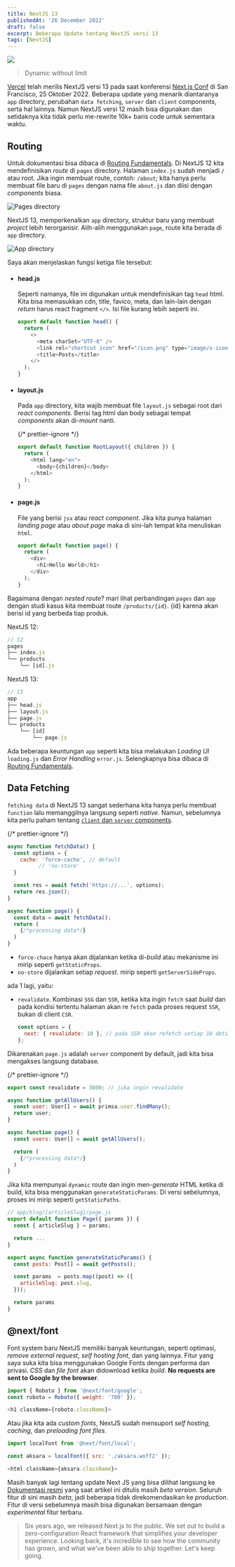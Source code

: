 ```yaml
---
title: NextJS 13
publishedAt: '26 December 2022'
draft: false
excerpt: Beberapa Update tentang NextJS versi 13
tags: [NextJS]
---
```


<Image src="/images/nextjs-13.png" width={900} height={400} />

> Dynamic without limit

[Vercel](https://vercel.com) telah merilis NextJS versi 13 pada saat konferensi [Next.js Conf](https://nextjs.org/conf) di San Francisco, 25 Oktober 2022. Beberapa update yang menarik diantaranya `app` directory, perubahan `data fetching`, `server` dan `client` components, serta hal lainnya. Namun NextJS versi 12 masih bisa digunakan dan setidaknya kita tidak perlu me-rewrite 10k+ baris code untuk sementara waktu.

## Routing

Untuk dokumentasi bisa dibaca di [Routing Fundamentals](https://beta.nextjs.org/docs/routing/fundamentals). Di NextJS 12 kita mendefinisikan _route_ di `pages` directory. Halaman `index.js` sudah menjadi `/` atau root. Jika ingin membuat route, contoh: `/about`; kita hanya perlu membuat file baru di `pages` dengan nama file `about.js` dan diisi dengan _components_ biasa.

<Image src="/images/pages.png" alt="Pages directory" width={400} height={700} />

NextJS 13, memperkenalkan `app` directory, struktur baru yang membuat _project_ lebih terorganisir. Alih-alih menggunakan `page`, route kita berada di `app` directory.

<Image src="/images/app-dir.png" alt="App directory" width={400} height={700} />

Saya akan menjelaskan fungsi ketiga file tersebut:

- #### head.js

  Seperti namanya, file ini digunakan untuk mendefinisikan tag `head` html. Kita bisa memasukkan cdn, title, favico, meta, dan lain-lain dengan _return_ harus react fragment `</>`. Isi file kurang lebih seperti ini.

  ```js
  export default function head() {
    return (
      <>
        <meta charSet="UTF-8" />
        <link rel="shortcut icon" href="/icon.png" type="image/x-icon" />
        <title>Posts</title>
      </>
    );
  }
  ```

- #### layout.js

  Pada `app` directory, kita wajib membuat file `layout.js` sebagai root dari _react components_. Berisi tag html dan body sebagai tempat _components_ akan di-_mount_ nanti.

  {/* prettier-ignore */}
  ```js
  export default function RootLayout({ children }) {
    return (
      <html lang="en">
        <body>{children}</body>
      </html>
    );
  }
  ```

- #### page.js

  File yang berisi `jsx` atau _react component_. Jika kita punya halaman _landing page_ atau _about page_ maka di sini-lah tempat kita menuliskan `html`.

  ```js
  export default function page() {
    return (
      <div>
        <h1>Hello World</h1>
      </div>
    );
  }
  ```

Bagaimana dengan _nested route_? mari lihat perbandingan `pages` dan `app` dengan studi kasus kita membuat route `/products/{id}`. \{id\} karena akan berisi id yang berbeda tiap produk.

NextJS 12:

```js
// 12
pages
├── index.js
└── products
    └── [id].js
```

NextJS 13:

```js
// 13
app
├── head.js
├── layout.js
├── page.js
└── products
    └── [id]
        └── page.js
```

Ada beberapa keuntungan `app` seperti kita bisa melakukan _Loading UI_ `loading.js` dan _Error Handling_ `error.js`. Selengkapnya bisa dibaca di [Routing Fundamentals](https://beta.nextjs.org/docs/routing/fundamentals).

## Data Fetching

`fetching data` di NextJS 13 sangat sederhana kita hanya perlu membuat `function` lalu memanggilnya langsung seperti _native_. Namun, sebelumnya kita perlu paham tentang [`client` dan `server` components](https://beta.nextjs.org/docs/rendering/fundamentals).

{/* prettier-ignore */}
```js
async function fetchData() {
  const options = {
    cache: 'force-cache', // default
          // 'no-store'
  }

  const res = await fetch('https://...', options);
  return res.json();
}

async function page() {
  const data = await fetchData();
  return (
    {/*processing data*/}
  )
}
```

- `force-chace` hanya akan dijalankan ketika di-_build_ atau mekanisme ini
  mirip seperti `getStaticProps`.
- `no-store` dijalankan setiap _request_.
  mirip seperti `getServerSideProps`.

ada 1 lagi, yaitu:

- `revalidate`. Kombinasi `SSG` dan `SSR`, ketika kita ingin `fetch` saat _build_ dan pada kondisi tertentu halaman akan re `fetch` pada proses request `SSR`, bukan di client `CSR`.

  ```js
  const options = {
    next: { revalidate: 10 }, // pada SSR akan refetch setiap 10 detik
  };
  ```

Dikarenakan `page.js` adalah `server` component by default, jadi kita bisa mengakses langsung database.

{/* prettier-ignore */}
```js
export const revalidate = 3600; // jika ingin revalidate

async function getAllUsers() {
  const user: User[] = await primsa.user.findMany();
  return user;
}

async function page() {
  const users: User[] = await getAllUsers();

  return (
    {/*processing data*/}
  )
}

```

Jika kita mempunyai `dynamic` route dan ingin men-_generate_ HTML ketika di build, kita bisa menggunakan `generateStaticParams`. Di versi sebelumnya, proses ini mirip seperti `getStaticPaths`.

```js
// app/blog/[articleSlug]/page.js
export default function Page({ params }) {
  const { articleSlug } = params;

  return ...
}

export async function generateStaticParams() {
  const posts: Post[] = await getPosts();

  const params  = posts.map((post) => ({
    articleSlug: post.slug,
  }));

  return params
}

```

## @next/font

Font system baru NextJS memiliki banyak keuntungan, seperti optimasi, _remove external request_, _self hosting font_, dan yang lainnya. Fitur yang saya suka kita bisa menggunakan Google Fonts dengan performa dan privasi. _CSS_ dan _file font_ akan didownload ketika _build_. **No requests are sent to Google by the browser**.

```js
import { Roboto } from '@next/font/google';
const roboto = Roboto({ weight: '700' });

<h1 className={roboto.className}>
```

Atau jika kita ada _custom fonts_, NextJS sudah mensuport _self hosting_, _caching_, dan _preloading font files_.

```js
import localFont from '@next/font/local';

const aksara = localFont({ src: './aksara.woff2' });

<html className={aksara.className}>
```

Masih banyak lagi tentang update Next JS yang bisa dilihat langsung ke [Dokumentasi resmi](https://beta.nextjs.org) yang saat artikel ini ditulis masih _beta version_. Seluruh fitur di sini masih _beta_, jadi beberapa tidak direkomendasikan ke _production_. Fitur di versi sebelumnya masih bisa digunakan bersamaan dengan _experimental_ fitur terbaru.

> Six years ago, we released Next.js to the public. We set out to build a zero-configuration React framework that simplifies your developer experience. Looking back, it's incredible to see how the community has grown, and what we've been able to ship together. Let's keep going.
